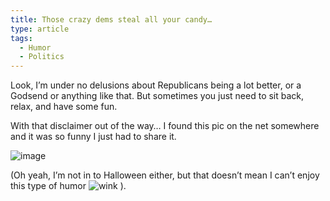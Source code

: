 ```yaml
---
title: Those crazy dems steal all your candy…
type: article
tags:
  - Humor
  - Politics
---
```


Look, I’m under no delusions about Republicans being a lot better, or a Godsend or anything like that. But sometimes you just need to sit back, relax, and have some fun.

With that disclaimer out of the way… I found this pic on the net somewhere and it was so funny I just had to share it.

![image](/images/uploads/n1574641339_30013067_3129.jpg)

(Oh yeah, I’m not in to Halloween either, but that doesn’t mean I can’t enjoy this type of humor ![wink](wink.gif) ).
